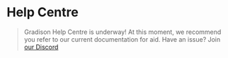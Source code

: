 # Help Centre
> Gradison Help Centre is underway! At this moment, we recommend you refer to our current documentation for aid.
> Have an issue? Join [our Discord](https://gradison.ca/discord)